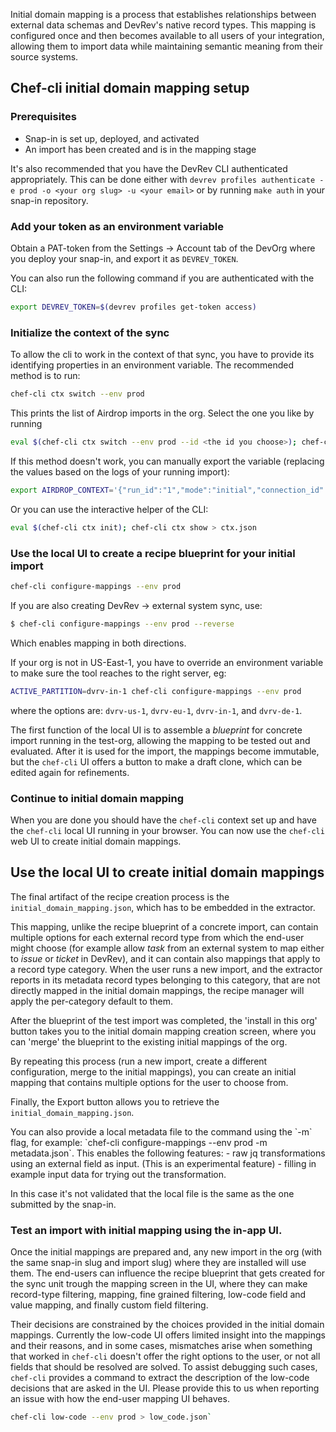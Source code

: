 
Initial domain mapping is a process that establishes relationships between 
external data schemas and DevRev's native record types. This mapping is configured
once and then becomes available to all users of your integration,
allowing them to import data while maintaining semantic meaning from their source systems.

## Chef-cli initial domain mapping setup

### Prerequisites

- Snap-in is set up, deployed, and activated
- An import has been created and is in the mapping stage

It's also recommended that you have the DevRev CLI authenticated appropriately. 
This can be done either with `devrev profiles authenticate -e prod -o <your org slug> -u <your email>` 
or by running `make auth` in your snap-in repository.

<Steps>

### Add your token as an environment variable
   
Obtain a PAT-token from the Settings -> Account tab of the DevOrg where you deploy your snap-in, 
and export it as `DEVREV_TOKEN`. 

You can also run the following command if you are authenticated with the CLI:
 ```bash
export DEVREV_TOKEN=$(devrev profiles get-token access)
```

### Initialize the context of the sync

To allow the cli to work in the context of that sync, you have to provide its identifying properties in an environment variable.
The recommended method is to run:

```bash
chef-cli ctx switch --env prod
```

This prints the list of Airdrop imports in the org. Select the one you like by running
```bash
eval $(chef-cli ctx switch --env prod --id <the id you choose>); chef-cli ctx show
```

If this method doesn't work, you can manually export the variable (replacing the values based on the logs of your running import):

```bash
export AIRDROP_CONTEXT='{"run_id":"1","mode":"initial","connection_id":"x","migration_unit_id":"1234","dev_org_id":"DEV-XXXX","dev_user_id":"DEVU-1","source_id":"07-16","source_type":"ADaaS","source_unit_id":"x","source_unit_name":"x","import_slug":"x","snap_in_slug":"x"}'
```

Or you can use the interactive helper of the CLI:

```bash
eval $(chef-cli ctx init); chef-cli ctx show > ctx.json
```

### Use the local UI to create a recipe blueprint for your initial import

```bash
chef-cli configure-mappings --env prod
```

If you are also creating DevRev -> external system sync, use:
```bash
$ chef-cli configure-mappings --env prod --reverse
```

Which enables mapping in both directions.

If your org is not in US-East-1, you have to override an environment variable to make sure the tool reaches to the right server, eg:

```bash
ACTIVE_PARTITION=dvrv-in-1 chef-cli configure-mappings --env prod
```

where the options are: `dvrv-us-1`, `dvrv-eu-1`, `dvrv-in-1`, and `dvrv-de-1`.

The first function of the local UI is to assemble a *blueprint* for concrete import running in the test-org, allowing the mapping to be tested out and evaluated.
After it is used for the import, the mappings become immutable, but the `chef-cli` UI offers a button to make a draft clone, which can be edited again for refinements.

### Continue to initial domain mapping

When you are done you should have the `chef-cli` context set up and have the `chef-cli` local UI running in your browser.
You can now use the `chef-cli` web UI to create initial domain mappings.

</Steps>

## Use the local UI to create initial domain mappings

The final artifact of the recipe creation process is the `initial_domain_mapping.json`, which has to be embedded in the extractor.

This mapping, unlike the recipe blueprint of a concrete import, can contain multiple options for each external record type from which the end-user might choose (for example allow *task* from an external system to map either to *issue* or *ticket* in DevRev), and it can contain also mappings that apply to a record type category. When the user runs a new import, and the extractor reports in its metadata record types belonging to this category, that are not directly mapped in the initial domain mappings, the recipe manager will apply the per-category default to them.

After the blueprint of the test import was completed, the 'install in this org' button takes you to the initial domain mapping creation screen, where you can 'merge' the blueprint to the existing initial mappings of the org.

By repeating this process (run a new import, create a different configuration, merge to the initial mappings), you can create an initial mapping that contains multiple options for the user to choose from.

Finally, the Export button allows you to retrieve the `initial_domain_mapping.json`.

<Tip>
You can also provide a local metadata file to the command using the `-m` flag, for example: `chef-cli configure-mappings --env prod -m metadata.json`. 
This enables the following features:
- raw jq transformations using an external field as input. (This is an experimental feature)
- filling in example input data for trying out the transformation.

In this case it's not validated that the local file is the same as the one submitted by the snap-in.
</Tip>

### Test an import with initial mapping using the in-app UI.

Once the initial mappings are prepared and, any new import in the org (with the same snap-in slug and import slug) where they are installed will use them. The end-users can influence the recipe blueprint that gets created for the sync unit trough the mapping screen in the UI, where they can make record-type filtering, mapping, fine grained filtering, low-code field and value mapping, and finally custom field filtering.

Their decisions are constrained by the choices provided in the initial domain mappings. Currently the low-code UI offers limited insight into the mappings and their reasons, and in some cases, mismatches arise when something that worked in `chef-cli` doesn't offer the right options to the user, or not all fields that should be resolved are solved. To assist debugging such cases, `chef-cli` provides a command to extract the description of the low-code decisions that are asked in the UI. Please provide this to us when reporting an issue with how the end-user mapping UI behaves.

```bash
chef-cli low-code --env prod > low_code.json`
```
